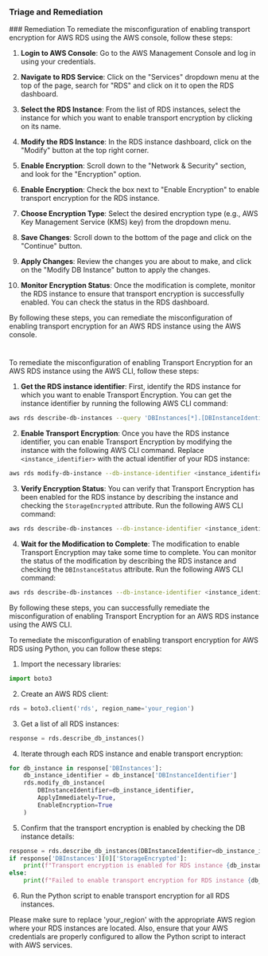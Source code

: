 
### Triage and Remediation
<Tabs>
<Tab title='Remediation'>
### Remediation

<AccordionGroup>
<Accordion title='Using Console' defaultOpen='true'>
To remediate the misconfiguration of enabling transport encryption for AWS RDS using the AWS console, follow these steps:

1. **Login to AWS Console**: Go to the AWS Management Console and log in using your credentials.

2. **Navigate to RDS Service**: Click on the "Services" dropdown menu at the top of the page, search for "RDS" and click on it to open the RDS dashboard.

3. **Select the RDS Instance**: From the list of RDS instances, select the instance for which you want to enable transport encryption by clicking on its name.

4. **Modify the RDS Instance**: In the RDS instance dashboard, click on the "Modify" button at the top right corner.

5. **Enable Encryption**: Scroll down to the "Network & Security" section, and look for the "Encryption" option.

6. **Enable Encryption**: Check the box next to "Enable Encryption" to enable transport encryption for the RDS instance.

7. **Choose Encryption Type**: Select the desired encryption type (e.g., AWS Key Management Service (KMS) key) from the dropdown menu.

8. **Save Changes**: Scroll down to the bottom of the page and click on the "Continue" button.

9. **Apply Changes**: Review the changes you are about to make, and click on the "Modify DB Instance" button to apply the changes.

10. **Monitor Encryption Status**: Once the modification is complete, monitor the RDS instance to ensure that transport encryption is successfully enabled. You can check the status in the RDS dashboard.

By following these steps, you can remediate the misconfiguration of enabling transport encryption for an AWS RDS instance using the AWS console.

#
</Accordion>

<Accordion title='Using CLI'>
To remediate the misconfiguration of enabling Transport Encryption for an AWS RDS instance using the AWS CLI, follow these steps:

1. **Get the RDS instance identifier**: First, identify the RDS instance for which you want to enable Transport Encryption. You can get the instance identifier by running the following AWS CLI command:

```bash
aws rds describe-db-instances --query 'DBInstances[*].[DBInstanceIdentifier]' --output text
```

2. **Enable Transport Encryption**: Once you have the RDS instance identifier, you can enable Transport Encryption by modifying the instance with the following AWS CLI command. Replace `<instance_identifier>` with the actual identifier of your RDS instance:

```bash
aws rds modify-db-instance --db-instance-identifier <instance_identifier> --storage-encrypted --apply-immediately
```

3. **Verify Encryption Status**: You can verify that Transport Encryption has been enabled for the RDS instance by describing the instance and checking the `StorageEncrypted` attribute. Run the following AWS CLI command:

```bash
aws rds describe-db-instances --db-instance-identifier <instance_identifier> --query 'DBInstances[*].[DBInstanceIdentifier,StorageEncrypted]' --output table
```

4. **Wait for the Modification to Complete**: The modification to enable Transport Encryption may take some time to complete. You can monitor the status of the modification by describing the RDS instance and checking the `DBInstanceStatus` attribute. Run the following AWS CLI command:

```bash
aws rds describe-db-instances --db-instance-identifier <instance_identifier> --query 'DBInstances[*].[DBInstanceIdentifier,DBInstanceStatus]' --output table
```

By following these steps, you can successfully remediate the misconfiguration of enabling Transport Encryption for an AWS RDS instance using the AWS CLI.
</Accordion>

<Accordion title='Using Python'>
To remediate the misconfiguration of enabling transport encryption for AWS RDS using Python, you can follow these steps:

1. Import the necessary libraries:
```python
import boto3
```

2. Create an AWS RDS client:
```python
rds = boto3.client('rds', region_name='your_region')
```

3. Get a list of all RDS instances:
```python
response = rds.describe_db_instances()
```

4. Iterate through each RDS instance and enable transport encryption:
```python
for db_instance in response['DBInstances']:
    db_instance_identifier = db_instance['DBInstanceIdentifier']
    rds.modify_db_instance(
        DBInstanceIdentifier=db_instance_identifier,
        ApplyImmediately=True,
        EnableEncryption=True
    )
```

5. Confirm that the transport encryption is enabled by checking the DB instance details:
```python
response = rds.describe_db_instances(DBInstanceIdentifier=db_instance_identifier)
if response['DBInstances'][0]['StorageEncrypted']:
    print(f"Transport encryption is enabled for RDS instance {db_instance_identifier}")
else:
    print(f"Failed to enable transport encryption for RDS instance {db_instance_identifier}")
```

6. Run the Python script to enable transport encryption for all RDS instances.

Please make sure to replace 'your_region' with the appropriate AWS region where your RDS instances are located. Also, ensure that your AWS credentials are properly configured to allow the Python script to interact with AWS services.
</Accordion>

</AccordionGroup>
</Tab>
</Tabs>
